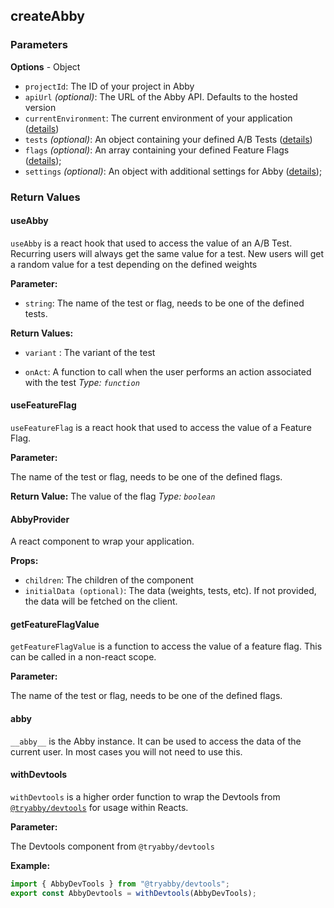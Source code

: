 ## createAbby

### Parameters

**Options** - Object

- `projectId`: The ID of your project in Abby
- `apiUrl` _(optional)_: The URL of the Abby API. Defaults to the hosted version
- `currentEnvironment`: The current environment of your application ([details](/environments))
- `tests` _(optional)_: An object containing your defined A/B Tests ([details](#tests))
- `flags` _(optional)_: An array containing your defined Feature Flags ([details](#flags));
- `settings` _(optional)_: An object with additional settings for Abby ([details](#settings));

### Return Values

#### useAbby

`useAbby` is a react hook that used to access the value of an A/B Test.
Recurring users will always get the same value for a test.
New users will get a random value for a test depending on the defined weights

**Parameter:**

- `string`: The name of the test or flag, needs to be one of the defined tests.

**Return Values:**

- `variant` : The variant of the test

- `onAct`: A function to call when the user performs an action associated with the test _Type: `function`_

#### useFeatureFlag

`useFeatureFlag` is a react hook that used to access the value of a Feature Flag.

**Parameter:**

The name of the test or flag, needs to be one of the defined flags.

**Return Value:**
The value of the flag _Type: `boolean`_

#### AbbyProvider

A react component to wrap your application.

**Props:**

- `children`: The children of the component
- `initialData (optional)`: The data (weights, tests, etc). If not provided, the data will be fetched on the client.

#### getFeatureFlagValue

`getFeatureFlagValue` is a function to access the value of a feature flag. This can be called in a non-react scope.

**Parameter:**

The name of the test or flag, needs to be one of the defined flags.

#### **abby**

`__abby__` is the Abby instance. It can be used to access the data of the current user.
In most cases you will not need to use this.

#### withDevtools

`withDevtools` is a higher order function to wrap the Devtools from [`@tryabby/devtools`](/devtools) for usage within Reacts.

**Parameter:**

The Devtools component from `@tryabby/devtools`

**Example:**

```jsx
import { AbbyDevTools } from "@tryabby/devtools";
export const AbbyDevtools = withDevtools(AbbyDevTools);
```
